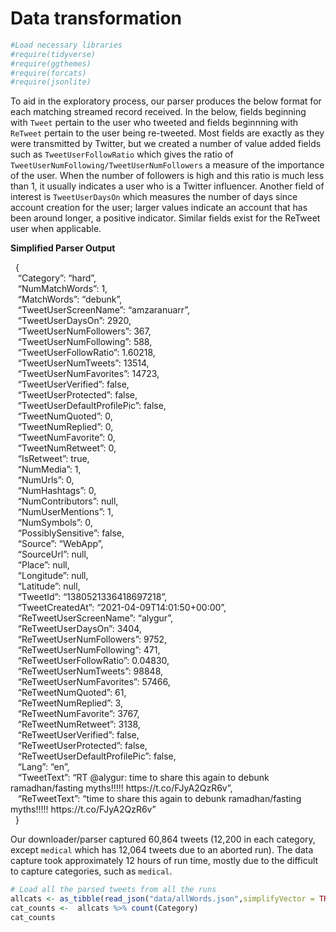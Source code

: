 # Data transformation

```r
#Load necessary libraries
#require(tidyverse)
#require(ggthemes)
#require(forcats)
#require(jsonlite)
```

To aid in the exploratory process, our parser produces the below format for each matching streamed record received. In the below, fields beginning with `Tweet` pertain to the user who tweeted and fields beginnning with `ReTweet` pertain to the user being re-tweeted.  Most fields are exactly as they were transmitted by Twitter, but we created a number of value added fields such as `TweetUserFollowRatio` which gives the ratio of `TweetUserNumFollowing/TweetUserNumFollowers` a measure of the importance of the user. When the number of followers is high and this ratio is much less than 1, it usually indicates a user who is a Twitter influencer. Another field of interest is `TweetUserDaysOn` which measures the number of days since account creation for the user; larger values indicate an account that has been around longer, a positive indicator. Similar fields exist for the ReTweet user when applicable.


**Simplified Parser Output**


|   {
|    "Category": "hard",
|    "NumMatchWords": 1,
|    "MatchWords": "debunk",
|    "TweetUserScreenName": "amzaranuarr",
|    "TweetUserDaysOn": 2920,
|    "TweetUserNumFollowers": 367,
|    "TweetUserNumFollowing": 588,
|    "TweetUserFollowRatio": 1.60218,
|    "TweetUserNumTweets": 13514,
|    "TweetUserNumFavorites": 14723,
|    "TweetUserVerified": false,
|    "TweetUserProtected": false,
|    "TweetUserDefaultProfilePic": false,
|    "TweetNumQuoted": 0,
|    "TweetNumReplied": 0,
|    "TweetNumFavorite": 0,
|    "TweetNumRetweet": 0,
|    "IsRetweet": true,
|    "NumMedia": 1,
|    "NumUrls": 0,
|    "NumHashtags": 0,
|    "NumContributors": null,
|    "NumUserMentions": 1,
|    "NumSymbols": 0,
|    "PossiblySensitive": false,
|    "Source": "WebApp",
|    "SourceUrl": null,
|    "Place": null,
|    "Longitude": null,
|    "Latitude": null,
|    "TweetId": "1380521336418697218",
|    "TweetCreatedAt": "2021-04-09T14:01:50+00:00",
|    "ReTweetUserScreenName": "alygur",
|    "ReTweetUserDaysOn": 3404,
|    "ReTweetUserNumFollowers": 9752,
|    "ReTweetUserNumFollowing": 471,
|    "ReTweetUserFollowRatio": 0.04830,
|    "ReTweetUserNumTweets": 98848,
|    "ReTweetUserNumFavorites": 57466,
|    "ReTweetNumQuoted": 61,
|    "ReTweetNumReplied": 3,
|    "ReTweetNumFavorite": 3767,
|    "ReTweetNumRetweet": 3138,
|    "ReTweetUserVerified": false,
|    "ReTweetUserProtected": false,
|    "ReTweetUserDefaultProfilePic": false,
|    "Lang": "en",
|    "TweetText": "RT @alygur: time to share this again to debunk ramadhan/fasting myths!!!!! https://t.co/FJyA2QzR6v",
|    "ReTweetText": "time to share this again to debunk ramadhan/fasting myths!!!!! https://t.co/FJyA2QzR6v"
|   }



Our downloader/parser captured 60,864 tweets (12,200 in each category, except `medical` which has 12,064 tweets due to an aborted run). The data capture took approximately 12 hours of run time, mostly due to  the difficult to capture categories, such as `medical`.


```r
# Load all the parsed tweets from all the runs
allcats <- as_tibble(read_json("data/allWords.json",simplifyVector = TRUE))
cat_counts <-  allcats %>% count(Category)
cat_counts
```


